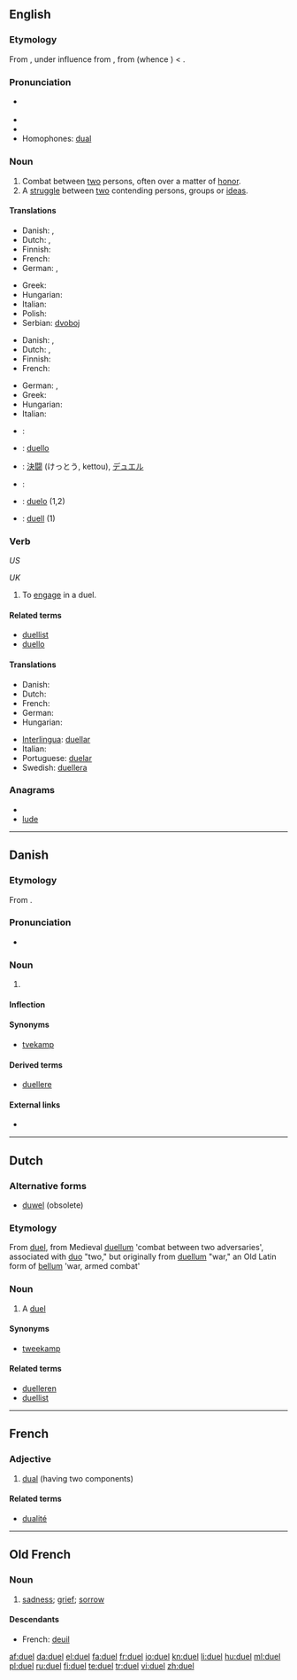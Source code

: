 ==English==

===Etymology===
From {{etyl|ML.}} {{term|duellum||fight between two men|lang=la}}, under influence from {{etyl|la}} {{term|duo|lang=la}}, from {{etyl|OL.}} {{term|duellum|lang=la}} (whence {{etyl|la|-}} {{term|bellum||war|lang=la}}) < {{proto|Indo-European|dāu-||deu-|to injure, destroy, burn}}.

===Pronunciation===
* {{IPA|/ˈdʊəl/|/ˈdjuəl/}} {{SAMPA|/dju:@l/}}
* {{audio|en-us-duel.ogg|Audio (US)}}
* {{rhymes|ʊəl}}
* Homophones: [[dual]]

===Noun===
{{en-noun}}

# Combat between [[two]] persons, often over a matter of [[honor]].
# A [[struggle]] between [[two]] contending persons, groups or [[idea]]s.

====Translations====
{{trans-top|combat between two persons}}
* Danish: {{t+|da|duel|c}},  {{t|da|tvekamp|c}}
* Dutch: {{t-|nl|duel|n}}, {{t|nl|tweegevecht|n}}
* Finnish: {{t+|fi|kaksintaistelu}}
* French: {{t+|fr|duel|m}}
* German: {{t+|de|Duell|n}}, {{t+|de|Zweikampf|m}}
{{trans-mid}}
* Greek: {{t+|el|μονομαχία|f|tr=monomachía}}
* Hungarian: {{t-|hu|párbaj}}
* Italian: {{t+|it|duello|m}}
* Polish: {{t-|pl|pojedynek|m}}
* Serbian: [[dvoboj]] {{m}}
{{trans-bottom}}

{{trans-top|struggle between two parties}}
* Danish: {{t+|da|duel|c}},  {{t|da|tvekamp|c}}
* Dutch: {{t-|nl|duel|n}}, {{t|nl|tweekamp}}
* Finnish: {{t-|fi|kaksinkamppailu}}
* French: {{t+|fr|duel|m}}
{{trans-mid}}
* German: {{t+|de|Duell|n}}, {{t+|de|Zweikampf|m}}
* Greek: {{t|el|διαμάχη|f|tr=diamáchi}}
* Hungarian: {{t-|hu|párbaj}}
* Italian: {{t+|it|duello|m}}
{{trans-bottom}}

{{checktrans-top|}}
* {{ttbc|Esperanto}}: {{t-|eo|duelo|xs=Esperanto}}
* {{ttbc|Interlingua}}: [[duello]]
* {{ttbc|Japanese}}: [[決闘]] (けっとう, kettou), [[デュエル]]
{{trans-mid}}
* {{ttbc|Portuguese}}: {{t+|pt|duelo|m}}
* {{ttbc|Spanish}}: [[duelo]] {{m}} (1,2)
* {{ttbc|Swedish}}: [[duell]] {{c}} (1)
{{trans-bottom}}

===Verb===
{{en-verb|duels|dueling|dueled}} ''US''

{{en-verb|duels|duelling|duelled}} ''UK''

# To [[engage]] in a duel.

====Related terms====
* [[duellist]]
* [[duello]]

====Translations====
{{trans-top|engage in a duel}}
* Danish: {{t-|da|duellere}}
* Dutch: {{t-|nl|duelleren}}
* French: {{t-|fr|dueller}}
* German: {{t+|de|duellieren}}
* Hungarian: {{t-|hu|párbajozik}}
{{trans-mid}}
* [[Interlingua]]: [[duellar]]
* Italian: {{t-|it|duellare}}
* Portuguese: [[duelar]]
* Swedish: [[duellera]]
{{trans-bottom}}

===Anagrams===
* {{alphagram|delu}}
* [[lude#English|lude]]

----

==Danish==

===Etymology===
From {{etyl|la|da}} {{term|duellum||war|lang=la}}.

===Pronunciation===
* {{IPA|/duɛl/|[d̥uˈɛlˀ]|lang=da}}

===Noun===
{{da-noun|stem=duell|en|er}}

# {{l|en|duel}}

====Inflection====
{{da-noun-infl|stem=duell|en|er}}

====Synonyms====
* [[tvekamp]]

====Derived terms====
* [[duellere]]

====External links====
* {{pedialite|lang=da}}

----

==Dutch==

===Alternative forms===
* [[duwel]] (obsolete)

===Etymology===
From {{etyl|fr|nl}} [[duel]], from Medieval {{etyl|la|nl}} [[duellum]] 'combat between two adversaries', associated with [[duo]] "two," but originally from {{etyl|la|nl}} [[duellum]] "war," an Old Latin form of [[bellum]] 'war, armed combat'

===Noun===
{{nl-noun|duels|duelletje|g=n}}

# A [[duel]]

====Synonyms====
* [[tweekamp]]

====Related terms====
* [[duelleren]]
* [[duellist]] {{m}}

----

==French==
{{wikipedia|lang=fr}}

===Adjective===
{{infl|fr|adjective|g=m}}

# [[dual]] (having two components)

====Related terms====
* [[dualité]]

{{tbot entry|French|dual|2009|April|fr}}

----

==Old French==

===Noun===
{{fro-noun-m}}

# [[sadness]]; [[grief]]; [[sorrow]]

====Descendants====
* French: [[deuil]]

[[af:duel]]
[[da:duel]]
[[el:duel]]
[[fa:duel]]
[[fr:duel]]
[[io:duel]]
[[kn:duel]]
[[li:duel]]
[[hu:duel]]
[[ml:duel]]
[[pl:duel]]
[[ru:duel]]
[[fi:duel]]
[[te:duel]]
[[tr:duel]]
[[vi:duel]]
[[zh:duel]]
